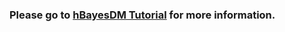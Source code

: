 ### Please go to [hBayesDM Tutorial](https://ccs-lab.github.io/hBayesDMTutorial/) for more information.

